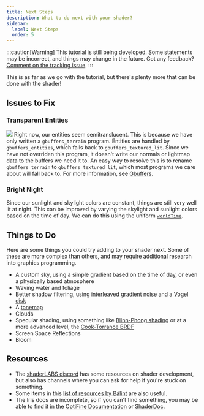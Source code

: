 ```yaml
---
title: Next Steps
description: What to do next with your shader?
sidebar:
  label: Next Steps
  order: 5
---
```


:::caution[Warning]
This tutorial is still being developed. Some statements may be incorrect, and things may change in the future. Got any feedback? [Comment on the tracking issue](https://github.com/IrisShaders/DocsPage/issues/327).
:::

This is as far as we go with the tutorial, but there's plenty more that can be done with the shader!

## Issues to Fix
### Transparent Entities
![](./assets/transparententities.webp)
Right now, our entities seem semitranslucent. This is because we have only written a `gbuffers_terrain` program. Entities are handled by `gbuffers_entities`, which falls back to `gbuffers_textured_lit`. Since we have not overriden this program, it doesn't write our normals or lightmap data to the buffers we need it to. An easy way to resolve this is to rename `gbuffers_terrain` to `gbuffers_textured_lit`, which most programs we care about will fall back to. For more information, see [Gbuffers](http://localhost:4321/reference/programs/gbuffers/).

### Bright Night
Since our sunlight and skylight colors are constant, things are still very well lit at night. This can be improved by varying the skylight and sunlight colors based on the time of day. We can do this using the uniform [`worldTime`](/reference/uniforms/general/worldtime).

## Things to Do
Here are some things you could try adding to your shader next. Some of these are more complex than others, and may require additional research into graphics programming.
- A custom sky, using a simple gradient based on the time of day, or even a physically based atmosphere
- Waving water and foliage
- Better shadow filtering, using [interleaved gradient noise](https://blog.demofox.org/2022/01/01/interleaved-gradient-noise-a-different-kind-of-low-discrepancy-sequence/) and a [Vogel disk](https://www.shadertoy.com/view/tddXWl)
- A [tonemap](https://64.github.io/tonemapping/)
- Clouds
- Specular shading, using something like [Blinn-Phong shading](https://learnopengl.com/Advanced-Lighting/Advanced-Lighting) or at a more advanced level, the [Cook-Torrance BRDF](https://learnopengl.com/PBR/Theory)
- Screen Space Reflections
- Bloom

## Resources
- The [shaderLABS discord](https://discord.gg/RpzWN9S) has some resources on shader development, but also has channels where you can ask for help if you're stuck on something.
- Some items in this [list of resources by Bálint](https://blog.balintcsala.com/posts/resources/) are also useful.
- The Iris docs are incomplete, so if you can't find something, you may be able to find it in the [OptiFine Documentation](https://github.com/sp614x/optifine/blob/master/OptiFineDoc/doc/shaders.txt) or [ShaderDoc](https://github.com/IrisShaders/ShaderDoc).